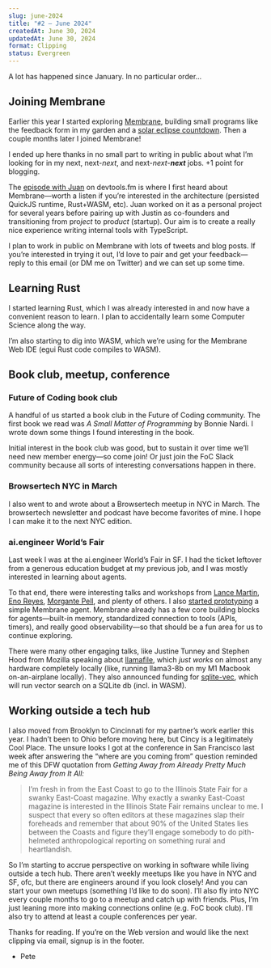 ```yaml
---
slug: june-2024
title: "#2 — June 2024"
createdAt: June 30, 2024
updatedAt: June 30, 2024
format: Clipping
status: Evergreen
---
```


A lot has happened since <Link href="/january-2024">January</Link>. In no particular order...

## Joining Membrane

Earlier this year I started exploring [Membrane](https://www.membrane.io/), building small programs like the <Link href="/membrane-feedback-form">feedback form</Link> in my garden and a [solar eclipse countdown](https://x.com/pete_millspaugh/status/1775331254096822565). Then a couple months later I joined Membrane!

I ended up here thanks in no small part to <Link href="/my-next-next-next-job">writing in public</Link> about what I’m looking for in my next, next-_next_, and next-_next_-_**next**_ jobs. +1 point for blogging.

The [episode with Juan](https://www.devtools.fm/episode/46) on devtools.fm is where I first heard about Membrane—worth a listen if you’re interested in the architecture (persisted QuickJS runtime, Rust+WASM, etc). Juan worked on it as a personal project for several years before pairing up with Justin as co-founders and transitioning from pro*ject* to pro*duct* (startup). Our aim is to create a really nice experience writing internal tools with TypeScript.

I plan to work in public on Membrane with lots of tweets and blog posts. If you’re interested in trying it out, I’d love to pair and get your feedback—reply to this email (or DM me on Twitter) and we can set up some time.

## Learning Rust

I started <Link href="/hello-rust">learning Rust</Link>, which I was already interested in and now have a convenient reason to learn. I plan to <Link href="/should-i-learn-computer-science">accidentally learn some Computer Science</Link> along the way.

I’m also starting to dig into WASM, which we’re using for the Membrane Web IDE (egui Rust code compiles to WASM).

## Book club, meetup, conference

### Future of Coding book club

A handful of us <Link href="/foc-book-club">started a book club</Link> in the Future of Coding community. The first book we read was _A Small Matter of Programming_ by Bonnie Nardi. I wrote down some <Link href="/a-small-matter-of-programming">things I found interesting</Link> in the book.

Initial interest in the book club was good, but to sustain it over time we’ll need new member energy—so come join! Or just join the FoC Slack community because all sorts of interesting conversations happen in there.

### Browsertech NYC in March

I also went to and <Link href="/browsertech-nyc-2024-3-7">wrote about</Link> a Browsertech meetup in NYC in March. The <Link href="https://browsertech.com">browsertech</Link> newsletter and podcast have become favorites of mine. I hope I can make it to the next NYC edition.

### ai.engineer World’s Fair

Last week I was at the <Link href="https://ai.engineer">ai.engineer</Link> World’s Fair in SF. I had the ticket leftover from a generous education budget at my previous job, and I was mostly interested in learning about agents.

To that end, there were interesting talks and workshops from [Lance Martin](https://x.com/RLanceMartin/status/1806753586069807500), [Eno Reyes](https://x.com/EnoReyes/status/1806085121575096715), [Morgante Pell](https://x.com/aiDotEngineer/status/1806116284599554144), and plenty of others. I also [started prototyping](https://x.com/pete_millspaugh/status/1805797615197635017) a simple Membrane agent. Membrane already has a few core building blocks for agents—built-in memory, standardized connection to tools (APIs, timers), and really good observability—so that should be a fun area for us to continue exploring.

There were many other engaging talks, like Justine Tunney and Stephen Hood from Mozilla speaking about [llamafile](https://github.com/Mozilla-Ocho/llamafile), which _just works_ on almost any hardware completely locally (like, running llama3-8b on my M1 Macbook on-an-airplane locally). They also announced funding for [sqlite-vec](https://alexgarcia.xyz/blog/2024/building-new-vector-search-sqlite/index.html), which will run vector search on a SQLite db (incl. in WASM).

## Working outside a tech hub

I also moved from Brooklyn to Cincinnati for my partner’s work earlier this year. I hadn’t been to Ohio before moving here, but Cincy is a legitimately Cool Place. The unsure looks I got at the conference in San Francisco last week after answering the “where are you coming from” question reminded me of this DFW quotation from _Getting Away from Already Pretty Much Being Away from It All:_

> I’m fresh in from the East Coast to go to the Illinois State Fair for a swanky East-Coast magazine. Why exactly a swanky East-Coast magazine is interested in the Illinois State Fair remains unclear to me. I suspect that every so often editors at these magazines slap their foreheads and remember that about 90% of the United States lies between the Coasts and figure they’ll engage somebody to do pith-helmeted anthropological reporting on something rural and heartlandish.

So I’m starting to accrue perspective on working in software while living outside a tech hub. There aren’t weekly meetups like you have in NYC and SF, ofc, but there are engineers around if you look closely! And you can start your own meetups (something I’d like to do soon). I’ll also fly into NYC every couple months to go to a meetup and catch up with friends. Plus, I’m just leaning more into making connections online (e.g. FoC book club). I’ll also try to attend at least a couple conferences per year.

Thanks for reading. If you’re on the Web version and would like the next clipping via email, signup is in the footer.

- Pete
